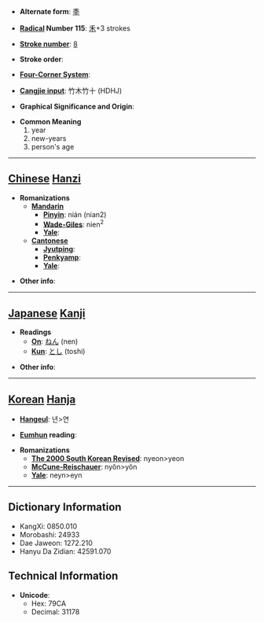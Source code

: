 * '''Alternate form''': [[秊]]

* '''[[Wiktionary:Chinese radical index| Radical]] Number 115''': [[Wiktionary:Chinese radical index 禾|禾]]+3 strokes

* '''[[Wiktionary:Chinese total strokes index|Stroke number]]''': [[Wiktionary:Chinese total strokes index 8|8]]

* '''Stroke order''': 

* '''[[Wiktionary:Chinese four corner index|Four-Corner System]]''': 

* '''[[Wiktionary:Chinese Cangjie index|Cangjie input]]''': 竹木竹十 (HDHJ)

* '''Graphical Significance and Origin''': 

* '''Common Meaning'''
*#year
*# new-years
*# person's age


----

== [[Chinese]] [[Hanzi]] ==

* '''Romanizations'''
** '''[[Mandarin]]'''
*** '''[[Pinyin]]''': nián (nian2)
*** '''[[Wade-Giles]]''': nien<sup>2</sup>
*** '''[[Yale]]''': 
** '''[[Cantonese]]'''
*** '''[[Jyutping]]''':
*** '''[[Penkyamp]]''': 
*** '''[[Yale]]''': 

* '''Other info''': 

----

== [[Japanese]] [[Kanji]] ==

* '''Readings'''
** '''[[On]]''': [[ねん]] (nen)
** '''[[Kun]]''': [[とし]] (toshi)

* '''Other info''':  

----

== [[Korean]] [[Hanja]] ==

* '''[[Hangeul]]''': 년>연

* '''[[Eumhun]] reading''': 

* '''Romanizations'''
** '''[[The 2000 South Korean Revised Romanization|The 2000 South Korean Revised]]''': nyeon>yeon
** '''[[McCune-Reischauer]]''': nyŏn>yŏn
** '''[[Yale]]''': neyn>eyn

----

== Dictionary Information ==

* KangXi: 0850.010
* Morobashi: 24933
* Dae Jaweon: 1272.210
* Hanyu Da Zidian: 42591.070

== Technical Information ==

* '''Unicode''':
** Hex: 79CA
** Decimal: 31178